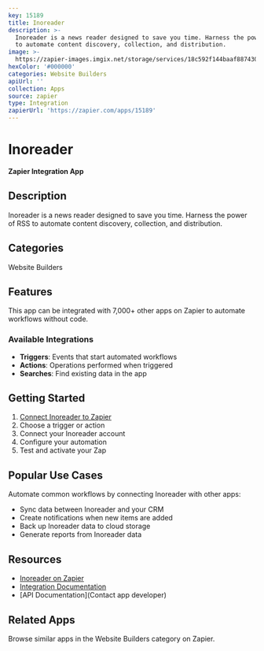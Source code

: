 ```yaml
---
key: 15189
title: Inoreader
description: >-
  Inoreader is a news reader designed to save you time. Harness the power of RSS
  to automate content discovery, collection, and distribution.
image: >-
  https://zapier-images.imgix.net/storage/services/18c592f144baaf8874306a91fa7daf8e.png?auto=format%2Ccompress&ixlib=python-3.0.0&q=50
hexColor: '#000000'
categories: Website Builders
apiUrl: ''
collection: Apps
source: zapier
type: Integration
zapierUrl: 'https://zapier.com/apps/15189'
---
```

# Inoreader

**Zapier Integration App**

## Description

Inoreader is a news reader designed to save you time. Harness the power of RSS to automate content discovery, collection, and distribution.

## Categories

Website Builders

## Features

This app can be integrated with 7,000+ other apps on Zapier to automate workflows without code.

### Available Integrations

- **Triggers**: Events that start automated workflows
- **Actions**: Operations performed when triggered
- **Searches**: Find existing data in the app

## Getting Started

1. [Connect Inoreader to Zapier](https://zapier.com/apps/15189)
2. Choose a trigger or action
3. Connect your Inoreader account
4. Configure your automation
5. Test and activate your Zap

## Popular Use Cases

Automate common workflows by connecting Inoreader with other apps:

- Sync data between Inoreader and your CRM
- Create notifications when new items are added
- Back up Inoreader data to cloud storage
- Generate reports from Inoreader data

## Resources

- [Inoreader on Zapier](https://zapier.com/apps/15189)
- [Integration Documentation](https://zapier.com/apps/15189/integrations)
- [API Documentation](Contact app developer)

## Related Apps

Browse similar apps in the Website Builders category on Zapier.
